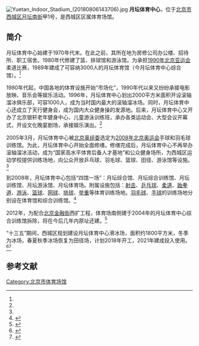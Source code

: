 [[File:Yuetan_Indoor_Stadium_(20180806143706).jpg|thumb]]
'''月坛体育中心'''，位于[[北京市|北京市]][[西城区|西城区]][[月坛南街|月坛南街]]甲1号，是西城区区属体育场馆。

==简介==
月坛体育中心始建于1970年代末。在此之前，其所在地为房修公司办公楼、招待所、职工宿舍。1980年代修建了篮、排球馆和游泳馆。为承担[[1990年亚运会|1990年北京亚运会]]柔道比赛，1989年建成了可容纳3000人的月坛体育馆（今月坛体育中心综合馆）。<ref name=lvzhou/>

1980年代起，中国各地的体育设施开始“市场化”，1990年代以来又纷纷承接电影放映、音乐会等娱乐活动。1996年，月坛体育中心划出2000平方米面积开设滚轴溜冰俱乐部，可容1000人，成为当时国内最大的滚轴溜冰场。同时，月坛体育中心还成立了天行健身会，成为国内大众健身操的发源地。后来，月坛体育中心又开办了北京银轩老年健身中心、儿童游泳训练班，承办各类运动会、大型会议开幕式，开设文化晚宴剧场，承接娱乐演出。<ref name=lvzhou/>

2005年3月，月坛体育中心被[[北京奥组委|北京奥组委]]选定为[[2008年北京奥运会|2008年北京奥运会]]手球和羽毛球训练馆。为此，月坛体育中心开始全面修缮。修缮完成后，月坛体育中心不再举办滚轴溜冰活动，成为“国家高水平体育后备人才基地”和公众健身场所，为西城区运动学校提供训练场地，向公众开放乒乓球、羽毛球、篮球、田径、游泳馆等设施。<ref name=lvzhou/>

到2008年，月坛体育中心包括“四馆一场”：月坛综合馆、月坛综合训练馆、月坛训练馆、月坛游泳馆、月坛体育场。附属设施包括：[[射击|射击]]、[[乒乓球|乒乓球]]、[[柔道|柔道]]、[[跆拳道|跆拳道]]、[[游泳|游泳]]、[[篮球|篮球]]、[[网球|网球]]、[[排球|排球]]、[[举重|举重]]等体育训练场地。[[羽毛球|羽毛球]]、[[手球|手球]]的训练场地分别设在体育馆和综合训练馆。<ref name=lvzhou>{{Cite web |url = http://news.sohu.com/20080809/n258714198.shtml |title = 【月坛体育中心】寸土寸金的“绿洲” |author =  |date = 2008-08-09 |publisher = 搜狐 |language =  |accessdate =  |quote =  |archive-date = 2019-09-20 |archive-url = https://web.archive.org/web/20190920083246/http://news.sohu.com/20080809/n258714198.shtml |dead-url = no }}</ref>

2012年，为配合[[北京金融街|北京金融街]]西扩工程，体育场南侧建于2004年的月坛体育中心综合训练馆拆除，将在今后几年内原址还建。<ref>{{Cite web |url = http://house.ifeng.com/detail/2012_06_19/25415060_0.shtml |title = 月坛体育中心部分开拆 |author =  |date =2012-06-19  |publisher = 凤凰网 |language =  |accessdate =  |quote =  }}</ref>

“十三五”期间，西城区规划建设月坛体育中心滑冰场，面积约1800平方米，冬季为冰场，春夏秋季冰场恢复为田径场，计划2018年开工，2021年建成投入使用。<ref>{{Cite web |url = http://news.ifeng.com/a/20161219/50439897_0.shtml |title = 西城区月坛体育中心将升级改造成滑冰场 |author =  |date = 2016-12-19 |publisher = 凤凰网 |language =  |accessdate =  |quote =  |archive-date = 2019-09-16 |archive-url = https://web.archive.org/web/20190916080432/http://news.ifeng.com/a/20161219/50439897_0.shtml |dead-url = no }}</ref><ref>{{Cite web |url = http://bj.people.com.cn/n2/2016/1220/c82838-29485756.html |title = 西城计划腾退47处文保院落 为北京最大规模文保腾退 |author =  |date = 2016-12-20 |publisher = 人民网 |language =  |accessdate =  |quote =  |archive-date = 2016-12-21 |archive-url = https://web.archive.org/web/20161221133607/http://bj.people.com.cn/n2/2016/1220/c82838-29485756.html |dead-url = no }}</ref>

==参考文献==
{{reflist}}

[[Category:北京市体育场馆|Category:北京市体育场馆]]